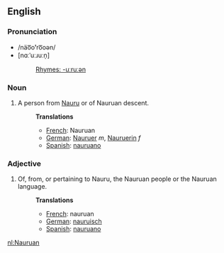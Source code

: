 {{wikipedia}}
==English==
===Pronunciation===
*/näo͞o'''ʹ'''ro͞oən/
*[nɑːˈuːɹuːn̩]
*:[[Rhymes:English:-uːruːən|Rhymes: -uːruːən]]
===Noun===
#A person from [[Nauru]] or of Nauruan descent.
#:'''Translations'''
#:*[[French]]: Nauruan
#:*[[German]]: [[Nauruer]] ''m'', [[Nauruerin]] ''f''
#:*[[Spanish]]: [[nauruano]]

===Adjective===
#Of, from, or pertaining to Nauru, the Nauruan people or the Nauruan language.
#:'''Translations'''
#:*[[French]]: nauruan
#:*[[German]]: [[nauruisch]]
#:*[[Spanish]]: [[nauruano]]

[[nl:Nauruan]]